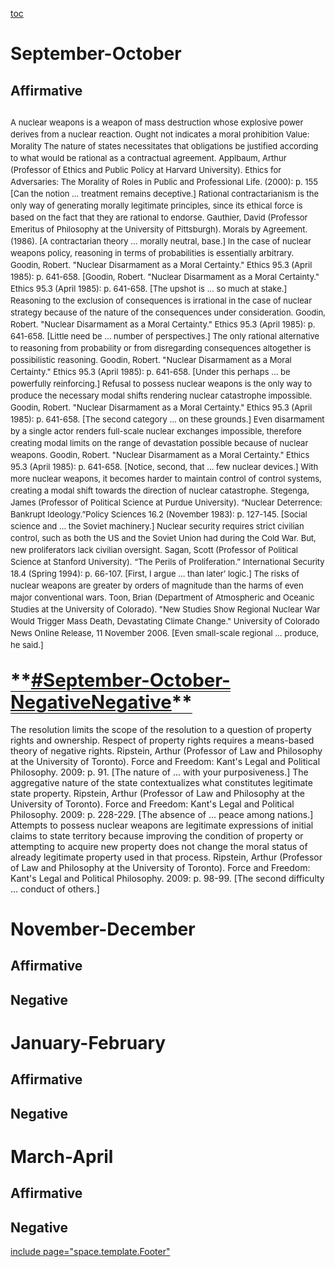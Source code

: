 [[toc]]
=September-October= 
==Affirmative== 
== == 
<span style="font-size: 13px; font-weight: normal; line-height: 19px;">A nuclear weapons is a weapon of mass destruction whose explosive power derives from a nuclear reaction.
Ought not indicates a moral prohibition
Value: Morality
The nature of states necessitates that obligations be justified according to what would be rational as a contractual agreement.
Applbaum, Arthur (Professor of Ethics and Public Policy at Harvard University). Ethics for Adversaries: The Morality of Roles in Public and Professional Life. (2000): p. 155
[Can the notion ... treatment remains deceptive.]
Rational contractarianism is the only way of generating morally legitimate principles, since its ethical force is based on the fact that they are rational to endorse.
Gauthier, David (Professor Emeritus of Philosophy at the University of Pittsburgh). Morals by Agreement. (1986).
[A contractarian theory ... morally neutral, base.]
In the case of nuclear weapons policy, reasoning in terms of probabilities is essentially arbitrary.
Goodin, Robert. "Nuclear Disarmament as a Moral Certainty." Ethics 95.3 (April 1985): p. 641-658.
[Goodin, Robert. "Nuclear Disarmament as a Moral Certainty." Ethics 95.3 (April 1985): p. 641-658.
[The upshot is ... so much at stake.]
Reasoning to the exclusion of consequences is irrational in the case of nuclear strategy because of the nature of the consequences under consideration.
Goodin, Robert. "Nuclear Disarmament as a Moral Certainty." Ethics 95.3 (April 1985): p. 641-658.
[Little need be ... number of perspectives.]
The only rational alternative to reasoning from probability or from disregarding consequences altogether is possibilistic reasoning.
Goodin, Robert. "Nuclear Disarmament as a Moral Certainty." Ethics 95.3 (April 1985): p. 641-658.
[Under this perhaps ... be powerfully reinforcing.]
Refusal to possess nuclear weapons is the only way to produce the necessary modal shifts rendering nuclear catastrophe impossible.
Goodin, Robert. "Nuclear Disarmament as a Moral Certainty." Ethics 95.3 (April 1985): p. 641-658.
[The second category ... on these grounds.]
Even disarmament by a single actor renders full-scale nuclear exchanges impossible, therefore creating modal limits on the range of devastation possible because of nuclear weapons.
Goodin, Robert. "Nuclear Disarmament as a Moral Certainty." Ethics 95.3 (April 1985): p. 641-658.
[Notice, second, that ... few nuclear devices.]
With more nuclear weapons, it becomes harder to maintain control of control systems, creating a modal shift towards the direction of nuclear catastrophe.
Stegenga, James (Professor of Political Science at Purdue University). “Nuclear Deterrence: Bankrupt Ideology.”Policy Sciences 16.2 (November 1983): p. 127-145.
[Social science and ... the Soviet machinery.]
Nuclear security requires strict civilian control, such as both the US and the Soviet Union had during the Cold War. But, new proliferators lack civilian oversight.
Sagan, Scott (Professor of Political Science at Stanford University). “The Perils of Proliferation.” International Security 18.4 (Spring 1994): p. 66-107.
[First, I argue ... than later’ logic.]
The risks of nuclear weapons are greater by orders of magnitude than the harms of even major conventional wars.
Toon, Brian (Department of Atmospheric and Oceanic Studies at the University of Colorado). "New Studies Show Regional Nuclear War Would Trigger Mass Death, Devastating Climate Change." University of Colorado News Online Release, 11 November 2006.
[Even small-scale regional ... produce, he said.]

</span>
==<span style="border-bottom-color: #000000; border-bottom-style: solid; border-bottom-width: 1px; font-size: 1.4em; margin-bottom: 5px; margin-left: 0px; margin-right: 0px; margin-top: 5px; padding-bottom: 0px; padding-left: 0px; padding-right: 0px; padding-top: 5px;">**[[#September-October-Negative]]Negative**</span>== 

The resolution limits the scope of the resolution to a question of property rights and ownership.
Respect of property rights requires a means-based theory of negative rights.
Ripstein, Arthur (Professor of Law and Philosophy at the University of Toronto). Force and Freedom: Kant's Legal and Political Philosophy. 2009: p. 91.
[The nature of ... with your purposiveness.]
The aggregative nature of the state contextualizes what constitutes legitimate state property.
Ripstein, Arthur (Professor of Law and Philosophy at the University of Toronto). Force and Freedom: Kant's Legal and Political Philosophy. 2009: p. 228-229.
[The absence of ... peace among nations.]
Attempts to possess nuclear weapons are legitimate expressions of initial claims to state territory because improving the condition of property or attempting to acquire new property does not change the moral status of already legitimate property used in that process.
Ripstein, Arthur (Professor of Law and Philosophy at the University of Toronto). Force and Freedom: Kant's Legal and Political Philosophy. 2009: p. 98-99.
[The second difficulty ... conduct of others.] 
=November-December= 
==Affirmative== 
==Negative== 

=January-February= 
==Affirmative== 
==Negative== 

=March-April= 
==Affirmative== 
==Negative== 

[[include page="space.template.Footer"]]
